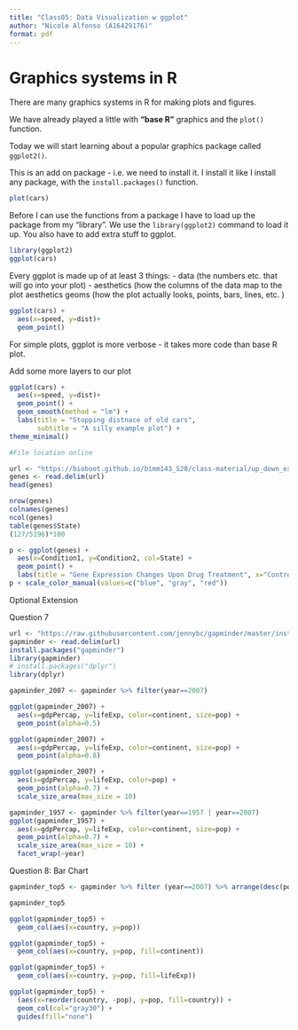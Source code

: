 ```yaml
---
title: "Class05: Data Visualization w ggplot"
author: "Nicole Alfonso (A16429176)"
format: pdf
---
```


# Graphics systems in R 

There are many graphics systems in R for making plots and figures.

We have already played a little with **"base R"** graphics and the `plot()` function.  

Today we will start learning about a popular graphics package called `ggplot2()`. 

This is an add on package - i.e. we need to install it. I install it like I install any package, with the `install.packages()` function. 

```r
plot(cars)
```

Before I can use the functions from a package I have to load up the package from my "library". We use the `library(ggplot2)` command to load it up. You also have to add extra stuff to ggplot. 

```r
library(ggplot2)
ggplot(cars)
```

Every ggplot is made up of at least 3 things: 
- data (the numbers etc. that will go into your plot)
- aesthetics (how the columns of the data map to the plot aesthetics 
geoms (how the plot actually looks, points, bars, lines, etc. )

```r
ggplot(cars) + 
  aes(x=speed, y=dist)+ 
  geom_point() 
```

For simple plots, ggplot is more verbose - it takes more code than base R plot. 

Add some more layers to our plot 
```r
ggplot(cars) + 
  aes(x=speed, y=dist)+ 
  geom_point() +
  geom_smooth(method = "lm") +
  labs(title = "Stopping distnace of old cars", 
       subtitle = "A silly example plot") +
theme_minimal()
```

```r

#File location online 

url <- "https://bioboot.github.io/bimm143_S20/class-material/up_down_expression.txt"
genes <- read.delim(url)
head(genes)

nrow(genes)
colnames(genes)
ncol(genes)
table(genes$State)
(127/5196)*100

```


```r
p <- ggplot(genes) + 
  aes(x=Condition1, y=Condition2, col=State) + 
  geom_point() + 
  labs(title = "Gene Expression Changes Upon Drug Treatment", x="Control (no drug)", y="Drug Treatment") 
p + scale_color_manual(values=c("blue", "gray", "red")) 
```

Optional Extension

Question 7 

```r
url <- "https://raw.githubusercontent.com/jennybc/gapminder/master/inst/extdata/gapminder.tsv"
gapminder <- read.delim(url)
install.packages("gapminder")
library(gapminder)
# install.packages("dplyr")
library(dplyr)

gapminder_2007 <- gapminder %>% filter(year==2007)
```

```r
ggplot(gapminder_2007) + 
  aes(x=gdpPercap, y=lifeExp, color=continent, size=pop) + 
  geom_point(alpha=0.5)
```

```r
ggplot(gapminder_2007) + 
  aes(x=gdpPercap, y=lifeExp, color=continent, size=pop) + 
  geom_point(alpha=0.8)
```

```r
ggplot(gapminder_2007) + 
  aes(x=gdpPercap, y=lifeExp, color=pop) + 
  geom_point(alpha=0.7) + 
  scale_size_area(max_size = 10)
```

```r
gapminder_1957 <- gapminder %>% filter(year==1957 | year==2007)
ggplot(gapminder_1957) + 
  aes(x=gdpPercap, y=lifeExp, color=continent, size=pop) + 
  geom_point(alpha=0.7) + 
  scale_size_area(max_size = 10) + 
  facet_wrap(~year)
```

Question 8: Bar Chart 

```r
gapminder_top5 <- gapminder %>% filter (year==2007) %>% arrange(desc(pop)) %>% top_n(5, pop)

gapminder_top5
```

```r
ggplot(gapminder_top5) + 
  geom_col(aes(x=country, y=pop))
```

```r
ggplot(gapminder_top5) + 
  geom_col(aes(x=country, y=pop, fill=continent))
```

```r
ggplot(gapminder_top5) + 
  geom_col(aes(x=country, y=pop, fill=lifeExp))
```

```r
ggplot(gapminder_top5) + 
  (aes(x=reorder(country, -pop), y=pop, fill=country)) + 
  geom_col(col="gray30") + 
  guides(fill="none")
```
